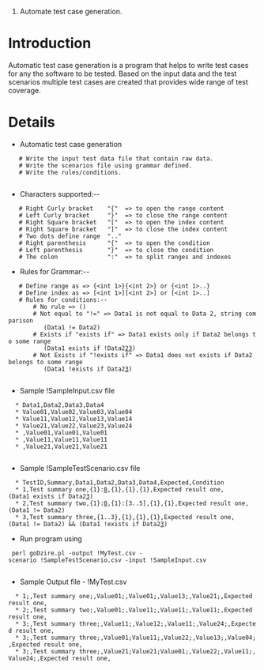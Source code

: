 #Automate test case generation.

= Introduction =

Automatic test case generation is a program that helps to write test cases for any the software to be tested.
Based on the input data and the test scenarios multiple test cases are created that provides wide range of test coverage.

= Details =

* Automatic test case generation
	# Write the input test data file that contain raw data.
	# Write the scenarios file using grammar defined.
	# Write the rules/conditions.
	
* Characters supported:--
	# Right Curly bracket    "{"  => to open the range content
	# Left Curly bracket     "}"  => to close the range content   
	# Right Square bracket   "["  => to open the index content
	# Right Square bracket   "]"  => to close the index content
	# Two dots define range  ".."
	# Right parenthesis      "{"  => to open the condition
	# Left parenthesis       "}"  => to close the condition
	# The colon              ":"  => to split ranges and indexes

* Rules for Grammar:--
	# Define range as => {<int 1>}{<int 2>} or {<int 1>..<int n>}
	# Define index as => [<int 1>][<int 2>] or [<int 1>..<int n>]
	# Rules for conditions:--
		# No rule => ()
		# Not equal to "!=" => Data1 is not equal to Data 2, string comparison
		   (Data1 != Data2)
		# Exists if "exists if" => Data1 exists only if Data2 belongs to some range
		   (Data1 exists if !Data2[[2]][[3]])
		# Not Exists if "!exists if" => Data1 does not exists if Data2 belongs to some range
		   (Data1 !exists if Data2[[3]])
	   
* Sample !SampleInput.csv file
   * Data1,Data2,Data3,Data4
   * Value01,Value02,Value03,Value04
   * Value11,Value12,Value13,Value14
   * Value21,Value22,Value23,Value24
   * ,Value01,Value01,Value01
   * ,Value11,Value11,Value11
   * ,Value21,Value21,Value21
	
* Sample !SampleTestScenario.csv file
   * TestID,Summary,Data1,Data2,Data3,Data4,Expected,Condition
   * 1,Test summary one,{1}:[[0]],{1},{1},{1},Expected result one,(Data1 exists if Data2[[3]])
   * 2,Test summary two,{1}:[[0]],{1}:[3..5],{1},{1},Expected result one,(Data1 != Data2)
   * 3,Test summary three,{1..3},{1},{1},{1},Expected result one,(Data1 != Data2) && (Data1 !exists if Data2[[3]])

* Run program using
  perl goDzire.pl -output !MyTest.csv -scenario !SampleTestScenario.csv -input !SampleInput.csv
  
* Sample Output file - !MyTest.csv
   * 1;,Test summary one;,Value01;,Value01;,Value13;,Value21;,Expected result one,
   * 2;,Test summary two;,Value01;,Value11;,Value11;,Value11;,Expected result one,
   * 3;,Test summary three;,Value11;,Value12;,Value11;,Value24;,Expected result one,
   * 3;,Test summary three;,Value01;Value11;,Value22;,Value13;,Value04;,Expected result one,
   * 3;,Test summary three;,Value21;Value21;Value01;,Value22;,Value11;,Value24;,Expected result one,